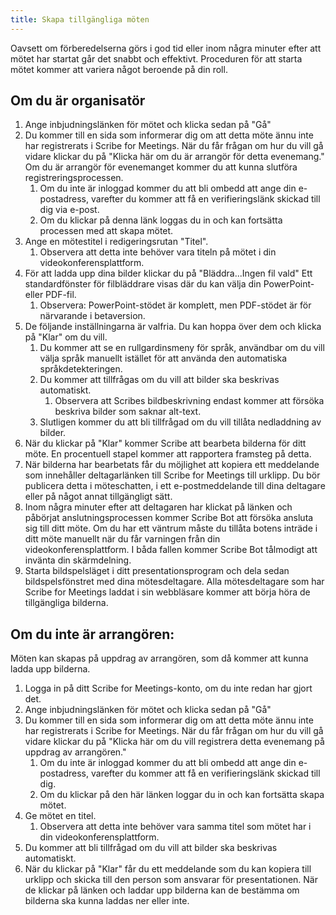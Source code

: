 ```yaml
---
title: Skapa tillgängliga möten
---
```


Oavsett om förberedelserna görs i god tid eller inom några minuter efter att mötet har startat går det snabbt och effektivt. Proceduren för att starta mötet kommer att variera något beroende på din roll.

## Om du är organisatör

1. Ange inbjudningslänken för mötet och klicka sedan på "Gå"
1. Du kommer till en sida som informerar dig om att detta möte ännu inte har registrerats i Scribe for Meetings. När du får frågan om hur du vill gå vidare klickar du på "Klicka här om du är arrangör för detta evenemang." Om du är arrangör för evenemanget kommer du att kunna slutföra registreringsprocessen.
	1. Om du inte är inloggad kommer du att bli ombedd att ange din e-postadress, varefter du kommer att få en verifieringslänk skickad till dig via e-post.
	1. Om du klickar på denna länk loggas du in och kan fortsätta processen med att skapa mötet.
1. Ange en mötestitel i redigeringsrutan "Titel".
	1. Observera att detta inte behöver vara titeln på mötet i din videokonferensplattform.
1. För att ladda upp dina bilder klickar du på "Bläddra...Ingen fil vald" Ett standardfönster för filbläddrare visas där du kan välja din PowerPoint- eller PDF-fil.
	1. Observera: PowerPoint-stödet är komplett, men PDF-stödet är för närvarande i betaversion.
1. De följande inställningarna är valfria. Du kan hoppa över dem och klicka på "Klar" om du vill.
	1. Du kommer att se en rullgardinsmeny för språk, användbar om du vill välja språk manuellt istället för att använda den automatiska språkdetekteringen.
	1. Du kommer att tillfrågas om du vill att bilder ska beskrivas automatiskt.
		1. Observera att Scribes bildbeskrivning endast kommer att försöka beskriva bilder som saknar alt-text.
	1. Slutligen kommer du att bli tillfrågad om du vill tillåta nedladdning av bilder.
1. När du klickar på "Klar" kommer Scribe att bearbeta bilderna för ditt möte. En procentuell stapel kommer att rapportera framsteg på detta.
1. När bilderna har bearbetats får du möjlighet att kopiera ett meddelande som innehåller deltagarlänken till Scribe for Meetings till urklipp. Du bör publicera detta i möteschatten, i ett e-postmeddelande till dina deltagare eller på något annat tillgängligt sätt.
1. Inom några minuter efter att deltagaren har klickat på länken och påbörjat anslutningsprocessen kommer Scribe Bot att försöka ansluta sig till ditt möte. Om du har ett väntrum måste du tillåta botens inträde i ditt möte manuellt när du får varningen från din videokonferensplattform. I båda fallen kommer Scribe Bot tålmodigt att invänta din skärmdelning.
1. Starta bildspelsläget i ditt presentationsprogram och dela sedan bildspelsfönstret med dina mötesdeltagare. Alla mötesdeltagare som har Scribe for Meetings laddat i sin webbläsare kommer att börja höra de tillgängliga bilderna.

## Om du inte är arrangören:

Möten kan skapas på uppdrag av arrangören, som då kommer att kunna ladda upp bilderna.
1. Logga in på ditt Scribe for Meetings-konto, om du inte redan har gjort det.
1. Ange inbjudningslänken för mötet och klicka sedan på "Gå"
1. Du kommer till en sida som informerar dig om att detta möte ännu inte har registrerats i Scribe for Meetings. När du får frågan om hur du vill gå vidare klickar du på "Klicka här om du vill registrera detta evenemang på uppdrag av arrangören."
	1. Om du inte är inloggad kommer du att bli ombedd att ange din e-postadress, varefter du kommer att få en verifieringslänk skickad till dig.
	1. Om du klickar på den här länken loggar du in och kan fortsätta skapa mötet.
1. Ge mötet en titel.
	1. Observera att detta inte behöver vara samma titel som mötet har i din videokonferensplattform.
1. Du kommer att bli tillfrågad om du vill att bilder ska beskrivas automatiskt.
1. När du klickar på "Klar" får du ett meddelande som du kan kopiera till urklipp och skicka till den person som ansvarar för presentationen. När de klickar på länken och laddar upp bilderna kan de bestämma om bilderna ska kunna laddas ner eller inte.
